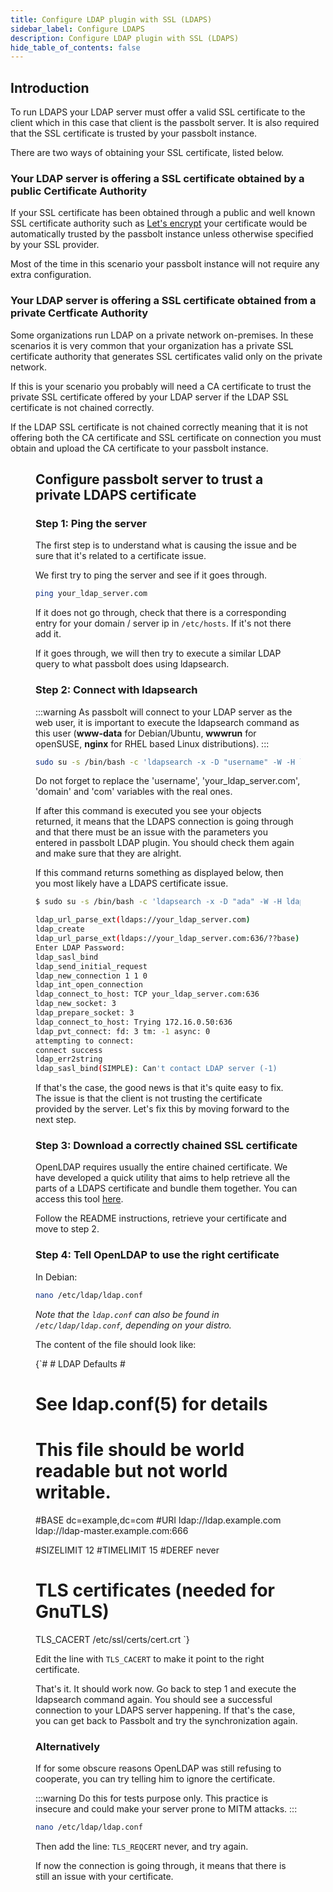 ```yaml
---
title: Configure LDAP plugin with SSL (LDAPS)
sidebar_label: Configure LDAPS
description: Configure LDAP plugin with SSL (LDAPS)
hide_table_of_contents: false
---
```



## Introduction

To run LDAPS your LDAP server must offer a valid SSL certificate to the client which in this case that client is the passbolt server. It is also required that the SSL certificate is trusted by your passbolt instance.

There are two ways of obtaining your SSL certificate, listed below.

### Your LDAP server is offering a SSL certificate obtained by a public Certificate Authority

If your SSL certificate has been obtained through a public and well known SSL certificate authority such as [Let's encrypt](https://letsencrypt.org/) your certificate would be automatically trusted by the passbolt instance unless otherwise specified by your SSL provider.

Most of the time in this scenario your passbolt instance will not require any extra configuration.

### Your LDAP server is offering a SSL certificate obtained from a private Certficate Authority

Some organizations run LDAP on a private network on-premises. In these scenarios it is very common that your organization has a private SSL certificate authority that generates SSL certificates valid only on the private network.

If this is your scenario you probably will need a CA certificate to trust the private SSL certificate offered by your LDAP server if the LDAP SSL certificate is not chained correctly.

If the LDAP SSL certificate is not chained correctly meaning that it is not offering both the CA certificate and SSL certificate on connection you must obtain and upload the CA certificate to your passbolt instance.

<Figure
  src="https://help.passbolt.com/assets/img/help/2020/01/AD_ldaps_ssl_certificate_error.png"
  alt="LDAP with ssl - certificate error message"
  caption="fig. LDAP with ssl - certificate error message"
/>

## Configure passbolt server to trust a private LDAPS certificate

### Step 1: Ping the server

The first step is to understand what is causing the issue and be sure that it's related to a certificate issue.

We first try to ping the server and see if it goes through.

```bash
ping your_ldap_server.com
```

If it does not go through, check that there is a corresponding entry for your domain / server ip in `/etc/hosts`. If it's not there add it.

If it goes through, we will then try to execute a similar LDAP query to what passbolt does using ldapsearch.

### Step 2: Connect with ldapsearch

:::warning
As passbolt will connect to your LDAP server as the web user, it is important to execute the ldapsearch command as this user (**www-data** for Debian/Ubuntu, **wwwrun** for openSUSE, **nginx** for RHEL based Linux distributions).
:::

```bash
sudo su -s /bin/bash -c 'ldapsearch -x -D "username" -W -H ldaps://your_ldap_server.com -b "dc=domain,dc=com" -d 9' www-data
```

Do not forget to replace the 'username', 'your_ldap_server.com', 'domain' and 'com' variables with the real ones.

If after this command is executed you see your objects returned, it means that the LDAPS connection is going through and that there must be an issue with the parameters you entered in passbolt LDAP plugin. You should check them again and make sure that they are alright.

If this command returns something as displayed below, then you most likely have a LDAPS certificate issue.

```bash
$ sudo su -s /bin/bash -c 'ldapsearch -x -D "ada" -W -H ldaps://your_ldap_server.com -b "dc=passbolt,dc=local" -d 9' www-data

ldap_url_parse_ext(ldaps://your_ldap_server.com)
ldap_create
ldap_url_parse_ext(ldaps://your_ldap_server.com:636/??base)
Enter LDAP Password:
ldap_sasl_bind
ldap_send_initial_request
ldap_new_connection 1 1 0
ldap_int_open_connection
ldap_connect_to_host: TCP your_ldap_server.com:636
ldap_new_socket: 3
ldap_prepare_socket: 3
ldap_connect_to_host: Trying 172.16.0.50:636
ldap_pvt_connect: fd: 3 tm: -1 async: 0
attempting to connect:
connect success
ldap_err2string
ldap_sasl_bind(SIMPLE): Can't contact LDAP server (-1)
```

If that's the case, the good news is that it's quite easy to fix. The issue is that the client is not trusting the certificate provided by the server. Let's fix this by moving forward to the next step.

### Step 3: Download a correctly chained SSL certificate

OpenLDAP requires usually the entire chained certificate. We have developed a quick utility that aims to help retrieve all the parts of a LDAPS certificate and bundle them together. You can access this tool [here](https://github.com/passbolt/ldaps_cert_util).

Follow the README instructions, retrieve your certificate and move to step 2.

### Step 4: Tell OpenLDAP to use the right certificate

In Debian:

```bash
nano /etc/ldap/ldap.conf
```

_Note that the `ldap.conf` can also be found in `/etc/ldap/ldap.conf`, depending on your distro._

The content of the file should look like:

<CodeBlock>
{`#
# LDAP Defaults
#

# See ldap.conf(5) for details
# This file should be world readable but not world writable.

#BASE   dc=example,dc=com
#URI    ldap://ldap.example.com ldap://ldap-master.example.com:666

#SIZELIMIT      12
#TIMELIMIT      15
#DEREF          never

# TLS certificates (needed for GnuTLS)
TLS_CACERT      /etc/ssl/certs/cert.crt
`}
</CodeBlock>

Edit the line with `TLS_CACERT` to make it point to the right certificate.

That's it. It should work now. Go back to step 1 and execute the ldapsearch command again. You should see a successful connection to your LDAPS server happening. If that's the case, you can get back to Passbolt and try the synchronization again.

### Alternatively

If for some obscure reasons OpenLDAP was still refusing to cooperate, you can try telling him to ignore the certificate.

:::warning
Do this for tests purpose only. This practice is insecure and could make your server prone to MITM attacks.
:::

```bash
nano /etc/ldap/ldap.conf
```

Then add the line: `TLS_REQCERT` never, and try again.

If now the connection is going through, it means that there is still an issue with your certificate.
